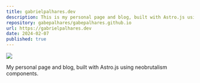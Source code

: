 ```yaml
---
title: gabrielpalhares.dev
description: This is my personal page and blog, built with Astro.js using neobrutalism components. Here, you can learn more about me, explore details of my quest, access my now page, view my resume, and read what I write and share with the world.
repository: gabepalhares/gabepalhares.github.io
url: https://gabrielpalhares.dev
date: 2024-02-07
published: true
---
```



[![](/gabrielpalhares.png)](https://gabrielpalhares.dev)

My personal page and blog, built with Astro.js using neobrutalism components.